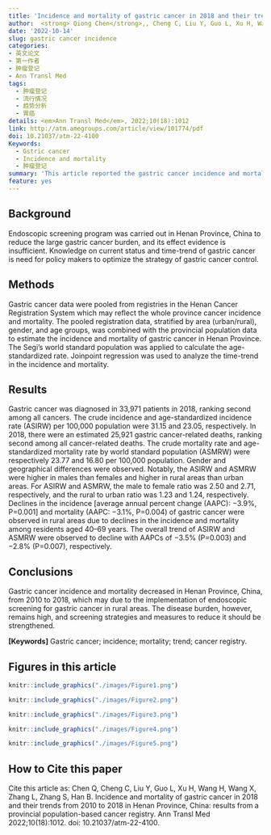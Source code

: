 ```yaml
---
title: 'Incidence and mortality of gastric cancer in 2018 and their trends from 2010 to 2018 in Henan Province, China: results from a provincial population-based cancer registry'
author:  <strong> Qiong Chen</strong>,, Cheng C, Liu Y, Guo L, Xu H, Wang H, Wang X, Zhang L, Zhang S, Han B
date: '2022-10-14'
slug: gastric cancer incidence
categories: 
- 英文论文
- 第一作者
- 肿瘤登记
- Ann Transl Med
tags:
  - 肿瘤登记
  - 流行情况
  - 趋势分析
  - 胃癌
details: <em>Ann Transl Med</em>, 2022;10(18):1012
link: http://atm.amegroups.com/article/view/101774/pdf
doi: 10.21037/atm-22-4100
Keywords:
  - Gstric cancer
  - Incidence and mortality
  - 肿瘤登记
summary: 'This article reported the gastric cancer incidence and mortality in 2018 and also reported the their time trends from 2010 to 2018. It will provided clues for the gastric cancer control policy making.'
feature: yes
---
```




## Background 
Endoscopic screening program was carried out in Henan Province, China to reduce the large gastric cancer burden, and its effect evidence is insufficient. Knowledge on current status and time-trend of gastric cancer is need for policy makers to optimize the strategy of gastric cancer control.

## Methods
Gastric cancer data were pooled from registries in the Henan Cancer Registration System which may reflect the whole province cancer incidence and mortality. The pooled registration data, stratified by area (urban/rural), gender, and age groups, was combined with the provincial population data to estimate the incidence and mortality of gastric cancer in Henan Province. The Segi’s world standard population was applied to calculate the age-standardized rate. Joinpoint regression was used to analyze the time-trend in the incidence and mortality.

## Results 
Gastric cancer was diagnosed in 33,971 patients in 2018, ranking second among all cancers. The crude incidence and age-standardized incidence rate (ASIRW) per 100,000 population were 31.15 and 23.05,
respectively. In 2018, there were an estimated 25,921 gastric cancer-related deaths, ranking second among all cancer-related deaths. The crude mortality rate and age-standardized mortality rate by world standard population (ASMRW) were respectively 23.77 and 16.80 per 100,000 population. Gender and geographical differences were observed. Notably, the ASIRW and ASMRW were higher in males than females and higher in rural areas than urban areas. For ASIRW and ASMRW, the male to female ratio was 2.50 and 2.71,
respectively, and the rural to urban ratio was 1.23 and 1.24, respectively. Declines in the incidence [average annual percent change (AAPC): −3.9%, P=0.001] and mortality (AAPC: −3.1%, P=0.004) of gastric cancer were observed in rural areas due to declines in the incidence and mortality among residents aged 40–69 years.
The overall trend of ASIRW and ASMRW were observed to decline with AAPCs of −3.5% (P=0.003) and −2.8% (P=0.007), respectively.

## Conclusions 
Gastric cancer incidence and mortality decreased in Henan Province, China, from 2010 to 2018, which may due to the implementation of endoscopic screening for gastric cancer in rural areas. The disease burden, however, remains high, and screening strategies and measures to reduce it should be strengthened.

**[Keywords]** Gastric cancer; incidence; mortality; trend; cancer registry.


## Figures in this article
```r
knitr::include_graphics("./images/Figure1.png")
```

```r
knitr::include_graphics("./images/Figure2.png")
```

```r
knitr::include_graphics("./images/Figure3.png")
```


```r
knitr::include_graphics("./images/Figure4.png")
```

```r
knitr::include_graphics("./images/Figure5.png")
```

## How to Cite this paper
Cite this article as: Chen Q, Cheng C, Liu Y, Guo L, Xu H, Wang H, Wang X, Zhang L, Zhang S, Han B. Incidence and mortality of gastric cancer in 2018 and their trends from 2010 to 2018 in Henan Province, China: results from a provincial population-based cancer registry. Ann Transl Med 2022;10(18):1012. doi: 10.21037/atm-22-4100.
